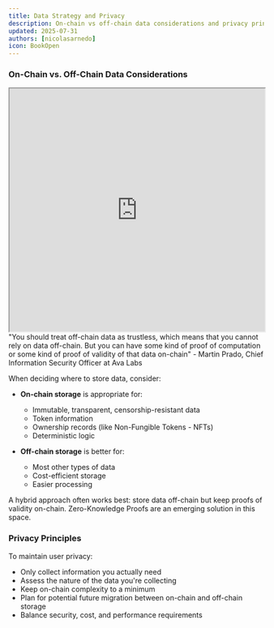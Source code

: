 ```yaml
---
title: Data Strategy and Privacy
description: On-chain vs off-chain data considerations and privacy principles
updated: 2025-07-31
authors: [nicolasarnedo]
icon: BookOpen
---
```


### On-Chain vs. Off-Chain Data Considerations

<div style={{ margin: '2rem 0' }}>
  <iframe 
    src="https://drive.google.com/file/d/1iw9SqMzU3nDRJYjUXfUQ1E506k_3Uev6/preview" 
    width="100%" 
    height="480" 
    allow="autoplay"
    style={{ border: 'none', borderRadius: '8px' }}
  ></iframe>
</div> 

<Callout type="quote">
<div style={{ fontSize: '1.1rem'}}>
<span style={{ fontWeight: 'bold' }}>"You should treat off-chain data as trustless, which means that you cannot rely on data off-chain. But you can have some kind of proof of computation or some kind of proof of validity of that data on-chain"</span> - Martin Prado, Chief Information Security Officer at Ava Labs
</div>
</Callout>

When deciding where to store data, consider:

- **On-chain storage** is appropriate for:
  - Immutable, transparent, censorship-resistant data
  - Token information
  - Ownership records (like Non-Fungible Tokens - NFTs)
  - Deterministic logic

- **Off-chain storage** is better for:
  - Most other types of data
  - Cost-efficient storage
  - Easier processing

A hybrid approach often works best: store data off-chain but keep proofs of validity on-chain. Zero-Knowledge Proofs are an emerging solution in this space.

### Privacy Principles

To maintain user privacy:
- Only collect information you actually need
- Assess the nature of the data you're collecting
- Keep on-chain complexity to a minimum
- Plan for potential future migration between on-chain and off-chain storage
- Balance security, cost, and performance requirements
